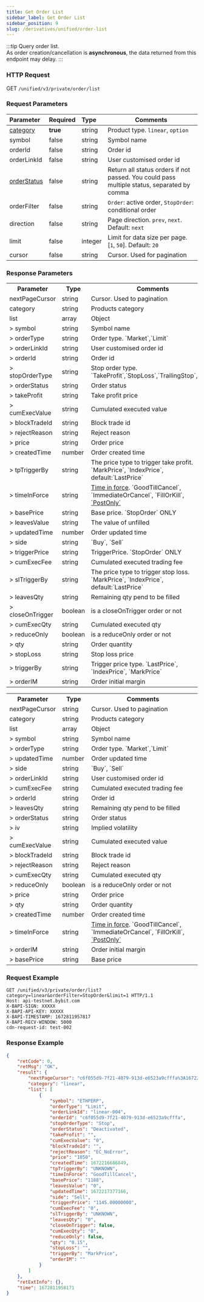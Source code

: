 ```yaml
---
title: Get Order List
sidebar_label: Get Order List
sidebar_position: 9
slug: /derivatives/unified/order-list
---
```



:::tip
Query order list.<br/>
As order creation/cancellation is **asynchronous**, the data returned from this endpoint may delay.
:::

### HTTP Request
GET `/unified/v3/private/order/list`

### Request Parameters
| Parameter | Required | Type | Comments|
|:----- |:-------|:-----|------ |
|[category](../enum#category) |**true** |string |Product type. `linear`, `option` |
|symbol |false |string |Symbol name|
|orderId |false |string |Order id |
|orderLinkId |false |string |User customised order id |
|[orderStatus](../enum#orderstatus) |false |string |Return all status orders if not passed. You could pass multiple status, separated by comma |
|orderFilter |false |string |`Order`: active order, `StopOrder`: conditional order|
|direction |false |string |Page direction. `prev`, `next`. Default: `next`|
|limit |false |integer |Limit for data size per page. [`1`, `50`]. Default: `20`|
|cursor |false |string |Cursor. Used for pagination|

### Response Parameters
<Tabs>
<TabItem value="linear" label="linear" default>
    <table border="0.5">
        <tr>
            <th>Parameter</th><th>Type</th><th>Comments</th>
        </tr>
        <tr>
            <td>nextPageCursor</td><td>string</td><td>Cursor. Used to pagination</td>
        </tr>
        <tr>
            <td>category</td><td>string</td><td>Products category</td>
        </tr>
        <tr>
            <td>list</td><td>array</td><td>Object</td>
        </tr>
        <tr>
            <td>> symbol</td><td>string</td><td>Symbol name </td>
        </tr>
        <tr>
            <td>> orderType</td><td>string</td><td>Order type. `Market`,`Limit` </td>
        </tr>
        <tr>
            <td>> orderLinkId</td><td>string</td><td>User customised order id </td>
        </tr>
        <tr>
            <td>> orderId</td><td>string</td><td>Order id </td>
        </tr>
        <tr>
            <td>> stopOrderType</td><td>string</td><td>Stop order type. `TakeProfit`,`StopLoss`,`TrailingStop`,`Stop` </td>
        </tr>
        <tr>
            <td>> orderStatus</td><td>string</td><td>Order status </td>
        </tr>
        <tr>
            <td>> takeProfit</td><td>string</td><td>Take profit price </td>
        </tr>
        <tr>
            <td>> cumExecValue</td><td>string</td><td>Cumulated executed value </td>
        </tr>
        <tr>
            <td>> blockTradeId</td><td>string</td><td>Block trade id </td>
        </tr>
        <tr>
            <td>> rejectReason</td><td>string</td><td>Reject reason </td>
        </tr>
        <tr>
            <td>> price</td><td>string</td><td>Order price </td>
        </tr>
        <tr>
            <td>> createdTime</td><td>number</td><td>Order created time </td>
        </tr>
        <tr>
            <td>> tpTriggerBy</td><td>string</td><td>The price type to trigger take profit. `MarkPrice`, `IndexPrice`, default:`LastPrice` </td>
        </tr>
        <tr>
            <td>> timeInForce</td><td>string</td><td><a href="https://www.bybit.com/en-US/help-center/bybitHC_Article?language=en_US&id=000001044">Time in force</a>. `GoodTillCancel`, `ImmediateOrCancel`, `FillOrKill`, <a href="https://www.bybit.com/en-US/help-center/bybitHC_Article?language=en_US&id=000001051">`PostOnly`</a> </td>
        </tr>
        <tr>
            <td>> basePrice</td><td>string</td><td>Base price. `StopOrder` ONLY </td>
        </tr>
        <tr>
            <td>> leavesValue</td><td>string</td><td>The value of unfilled </td>
        </tr>
        <tr>
            <td>> updatedTime</td><td>number</td><td>Order updated time </td>
        </tr>
        <tr>
            <td>> side</td><td>string</td><td>`Buy`, `Sell` </td>
        </tr>
        <tr>
            <td>> triggerPrice</td><td>string</td><td>TriggerPrice. `StopOrder` ONLY </td>
        </tr>
        <tr>
            <td>> cumExecFee</td><td>string</td><td>Cumulated executed trading fee </td>
        </tr>
        <tr>
            <td>> slTriggerBy</td><td>string</td><td>The price type to trigger stop loss. `MarkPrice`, `IndexPrice`, default:`LastPrice`  </td>
        </tr>
        <tr>
            <td>> leavesQty</td><td>string</td><td>Remaining qty pend to be filled </td>
        </tr>
        <tr>
            <td>> closeOnTrigger</td><td>boolean</td><td>is a closeOnTrigger order or not </td>
        </tr>
        <tr>
            <td>> cumExecQty</td><td>string</td><td>Cumulated executed qty </td>
        </tr>
        <tr>
            <td>> reduceOnly</td><td>boolean</td><td>is a reduceOnly order or not  </td>
        </tr>
        <tr>
            <td>> qty</td><td>string</td><td>Order quantity </td>
        </tr>
        <tr>
            <td>> stopLoss</td><td>string</td><td>Stop loss price </td>
        </tr>
        <tr>
            <td>> triggerBy</td><td>string</td><td>Trigger price type. `LastPrice`, `IndexPrice`, `MarkPrice` </td>
        </tr>
        <tr>
            <td>> orderIM</td><td>string</td><td>Order initial margin </td>
        </tr>
    </table>
</TabItem>

<TabItem value="option" label="option">
    <table border="0.5">
        <tr>
            <th>Parameter</th><th>Type</th><th>Comments</th>
        </tr>
        <tr>
            <td>nextPageCursor</td><td>string</td><td>Cursor. Used to pagination</td>
        </tr>
        <tr>
            <td>category</td><td>string</td><td>Products category</td>
        </tr>
        <tr>
            <td>list</td><td>array</td><td>Object</td>
        </tr>
        <tr>
            <td>> symbol</td><td>string</td><td>Symbol name </td>
        </tr>
        <tr>
            <td>> orderType</td><td>string</td><td>Order type. `Market`,`Limit`  </td>
        </tr>
        <tr>
            <td>> updatedTime</td><td>number</td><td>Order updated time  </td>
        </tr>
        <tr>
            <td>> side</td><td>string</td><td>`Buy`, `Sell`  </td>
        </tr>
        <tr>
            <td>> orderLinkId</td><td>string</td><td>User customised order id  </td>
        </tr>
        <tr>
            <td>> cumExecFee</td><td>string</td><td>Cumulated executed trading fee  </td>
        </tr>
        <tr>
            <td>> orderId</td><td>string</td><td>Order id  </td>
        </tr>
        <tr>
            <td>> leavesQty</td><td>string</td><td>Remaining qty pend to be filled  </td>
        </tr>
        <tr>
            <td>> orderStatus</td><td>string</td><td>Order status  </td>
        </tr>
        <tr>
            <td>> iv</td><td>string</td><td>Implied volatility </td>
        </tr>
        <tr>
            <td>> cumExecValue</td><td>string</td><td>Cumulated executed value  </td>
        </tr>
        <tr>
            <td>> blockTradeId</td><td>string</td><td>Block trade id  </td>
        </tr>
        <tr>
            <td>> rejectReason</td><td>string</td><td>Reject reason  </td>
        </tr>
        <tr>
            <td>> cumExecQty</td><td>string</td><td>Cumulated executed qty  </td>
        </tr>
        <tr>
            <td>> reduceOnly</td><td>boolean</td><td>is a reduceOnly order or not   </td>
        </tr>
        <tr>
            <td>> price</td><td>string</td><td>Order price  </td>
        </tr>
        <tr>
            <td>> qty</td><td>string</td><td>Order quantity </td>
        </tr>
        <tr>
            <td>> createdTime</td><td>number</td><td>Order created time  </td>
        </tr>
        <tr>
            <td>> timeInForce</td><td>string</td><td><a href="https://www.bybit.com/en-US/help-center/bybitHC_Article?language=en_US&id=000001044">Time in force</a>. `GoodTillCancel`, `ImmediateOrCancel`, `FillOrKill`, <a href="https://www.bybit.com/en-US/help-center/bybitHC_Article?language=en_US&id=000001051">`PostOnly`</a>  </td>
        </tr>
        <tr>
            <td>> orderIM</td><td>string</td><td>Order initial margin  </td>
        </tr>
        <tr>
            <td>> basePrice</td><td>string</td><td>Base price </td>
        </tr>
    </table>
</TabItem>
</Tabs>

### Request Example

```http
GET /unified/v3/private/order/list?category=linear&orderFilter=StopOrder&limit=1 HTTP/1.1
Host: api-testnet.bybit.com
X-BAPI-SIGN: XXXXX
X-BAPI-API-KEY: XXXXX
X-BAPI-TIMESTAMP: 1672811957817
X-BAPI-RECV-WINDOW: 5000
cdn-request-id: test-002
```

### Response Example

```json
{
    "retCode": 0,
    "retMsg": "OK",
    "result": {
        "nextPageCursor": "c6f055d9-7f21-4079-913d-e6523a9cfffa%3A1672216686849%2Cc6f055d9-7f21-4079-913d-e6523a9cfffa%3A1672216686849",
        "category": "linear",
        "list": [
            {
                "symbol": "ETHPERP",
                "orderType": "Limit",
                "orderLinkId": "linear-004",
                "orderId": "c6f055d9-7f21-4079-913d-e6523a9cfffa",
                "stopOrderType": "Stop",
                "orderStatus": "Deactivated",
                "takeProfit": "",
                "cumExecValue": "0",
                "blockTradeId": "",
                "rejectReason": "EC_NoError",
                "price": "1050",
                "createdTime": 1672216686849,
                "tpTriggerBy": "UNKNOWN",
                "timeInForce": "GoodTillCancel",
                "basePrice": "1188",
                "leavesValue": "0",
                "updatedTime": 1672217377166,
                "side": "Sell",
                "triggerPrice": "1145.00000000",
                "cumExecFee": "0",
                "slTriggerBy": "UNKNOWN",
                "leavesQty": "0",
                "closeOnTrigger": false,
                "cumExecQty": "0",
                "reduceOnly": false,
                "qty": "0.15",
                "stopLoss": "",
                "triggerBy": "MarkPrice",
                "orderIM": ""
            }
        ]
    },
    "retExtInfo": {},
    "time": 1672811958171
}
```
